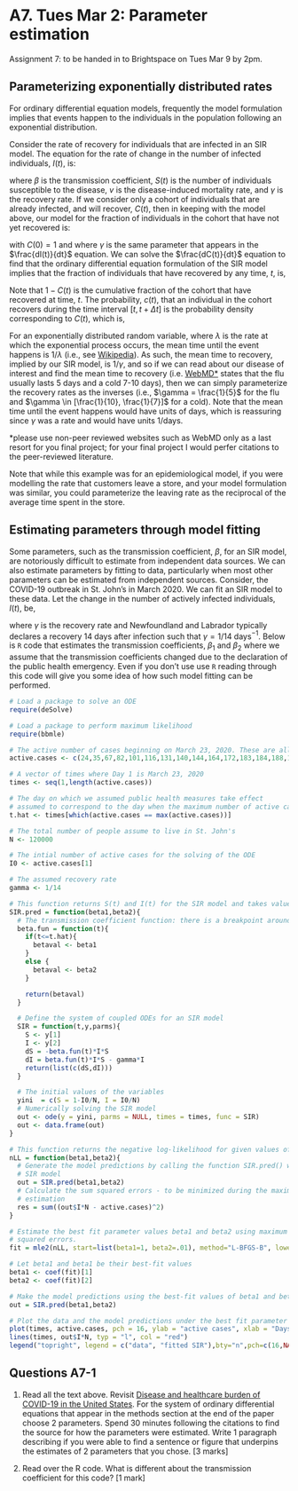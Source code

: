 # A7. Tues Mar 2: Parameter estimation

Assignment 7: to be handed in to Brightspace on Tues Mar 9 by 2pm.

## Parameterizing exponentially distributed rates

For ordinary differential equation models, frequently the model formulation implies that events happen to the individuals in the population following an exponential distribution.

Consider the rate of recovery for individuals that are infected in an SIR model. The equation for the rate of change in the number of infected individuals, $I(t)$, is:

\begin{equation}
\frac{dI(t)}{dt} = \beta S(t) I(t) - (v+\gamma)I(t) 
\end{equation}

where $\beta$ is the transmission coefficient, $S(t)$ is the number of individuals susceptible to the disease, $v$ is the disease-induced mortality rate, and $\gamma$ is the recovery rate. If we consider only a cohort of individuals that are already infected, and will recover, $C(t)$, then in keeping with the model above, our model for the fraction of individuals in the cohort that have not yet recovered is:

\begin{equation}
\frac{dC(t)}{dt} = - \gamma C(t), 
\end{equation}

with $C(0) = 1$ and where $\gamma$ is the same parameter that appears in the $\frac{dI(t)}{dt}$ equation. We can solve the $\frac{dC(t)}{dt}$ equation to find that the ordinary differential equation formulation of the SIR model implies that the fraction of individuals that have recovered by any time, $t$, is,

\begin{equation}
C(t) = \exp(-\gamma t). 
\end{equation}

Note that $1-C(t)$ is the cumulative fraction of the cohort that have recovered at time, $t$. The probability, $c(t)$, that an individual in the cohort recovers during the time interval $[t, t+ \Delta t]$ is the probability density corresponding to $C(t)$, which is,

\begin{equation}
c(t) = \gamma \exp(-\gamma t). 
\end{equation}

For an exponentially distributed random variable, where $\lambda$ is the rate at which the exponential process occurs, the mean time until the event happens is $1/ \lambda$ (i.e., see [Wikipedia](https://en.wikipedia.org/wiki/Exponential_distribution)). As such, the mean time to recovery, implied by our SIR model, is $1/ \gamma$, and so if we can read about our disease of interest and find the mean time to recovery (i.e. [WebMD*](https://www.webmd.com/cold-and-flu/stay-home-cold-flu) states that the flu usually lasts 5 days and a cold 7-10 days), then we can simply parameterize the recovery rates as the inverses (i.e., $\gamma = \frac{1}{5}$ for the flu and $\gamma \in [\frac{1}{10}, \frac{1}{7}]$ for a cold). Note that the mean time until the event happens would have units of days, which is reassuring since $\gamma$ was a rate and would have units 1/days. 

*please use non-peer reviewed websites such as WebMD only as a last resort for you final project; for your final project I would perfer citations to the peer-reviewed literature.

Note that while this example was for an epidemiological model, if you were modelling the rate that customers leave a store, and your model formulation was similar, you could parameterize the leaving rate as the reciprocal of the average time spent in the store.

## Estimating parameters through model fitting

Some parameters, such as the transmission coefficient, $\beta$, for an SIR model, are notoriously difficult to estimate from independent data sources. We can also estimate parameters by fitting to data, particularly when most other parameters can be estimated from independent sources. Consider, the COVID-19 outbreak in St. John's in March 2020. We can fit an SIR model to these data. Let the change in the number of actively infected individuals, $I(t)$, be,

\begin{eqnarray}
\frac{dS(t)}{dt} & = & - \beta S(t)I(t) \\
\frac{dI(t)}{dt} & = & \beta S(t)I(t) - \gamma I(t) \\
\end{eqnarray}

where $\gamma$ is the recovery rate and Newfoundland and Labrador typically declares a recovery 14 days after infection such that $\gamma = 1/14$ days$^{-1}$. Below is `R` code that estimates the transmission coefficients, $\beta_1$ and $\beta_2$ where we assume that the transmission coefficients changed due to the declaration of the public health emergency. Even if you don't use use `R` reading through this code will give you some idea of how such model fitting can be performed.

```r
# Load a package to solve an ODE
require(deSolve)

# Load a package to perform maximum likelihood
require(bbmle)

# The active number of cases beginning on March 23, 2020. These are all the cases around the time of the Caul's cluster
active.cases <- c(24,35,67,82,101,116,131,140,144,164,172,183,184,188,192,177,156,138,133,118,110,108,92, 85, 79, 77, 64, 62, 62, 59, 54, 48, 46, 46, 36, 34, 33, 30, 30, 26, 25, 24, 23, 15, 12, 13, 13, 13, 13, 13, 10, 10, 9, 9, 8, 8, 8, 7, 4, 4, 4, 3, 3, 3, 2, 2)

# A vector of times where Day 1 is March 23, 2020
times <- seq(1,length(active.cases))

# The day on which we assumed public health measures take effect
# assumed to correspond to the day when the maximum number of active cases occurred.
t.hat <- times[which(active.cases == max(active.cases))]

# The total number of people assume to live in St. John's
N <- 120000

# The intial number of active cases for the solving of the ODE
I0 <- active.cases[1]

# The assumed recovery rate
gamma <- 1/14

# This function returns S(t) and I(t) for the SIR model and takes values of the transmission coefficient before and after the assumed time of public health measures, t.hat. beta1 is the transmission coefficient prior to t.hat and beta2 is the transmission coefficient after t.hat
SIR.pred = function(beta1,beta2){
  # The transmission coefficient function: there is a breakpoint around t = t.hat.
  beta.fun = function(t){
    if(t<=t.hat){
      betaval <- beta1
    }
    else {
      betaval <- beta2
    }

    return(betaval)
  }

  # Define the system of coupled ODEs for an SIR model
  SIR = function(t,y,parms){
    S <- y[1]
    I <- y[2]
    dS = -beta.fun(t)*I*S
    dI = beta.fun(t)*I*S - gamma*I
    return(list(c(dS,dI)))
  }

  # The initial values of the variables
  yini  = c(S = 1-I0/N, I = I0/N)
  # Numerically solving the SIR model
  out <- ode(y = yini, parms = NULL, times = times, func = SIR)
  out <- data.frame(out)
}

# This function returns the negative log-likelihood for given values of beta1 and beta2, the transmission coefficients for t < t.hat and t >= t.hat. The negative log-likelihood is minimized to find the best fit parameter values for beta1 and beta2
nLL = function(beta1,beta2){
  # Generate the model predictions by calling the function SIR.pred() which numerically solves the
  # SIR model
  out = SIR.pred(beta1,beta2)
  # Calculate the sum squared errors - to be minimized during the maximum likelihood paramter
  # estimation
  res = sum((out$I*N - active.cases)^2)
}

# Estimate the best fit parameter values beta1 and beta2 using maximum likelihood to minimize the sum
# squared errors.
fit = mle2(nLL, start=list(beta1=1, beta2=.01), method="L-BFGS-B", lower=c(beta1=0, beta2 = 0))

# Let beta1 and beta1 be their best-fit values
beta1 <- coef(fit)[1]
beta2 <- coef(fit)[2]

# Make the model predictions using the best-fit values of beta1 and beta2
out = SIR.pred(beta1,beta2)

# Plot the data and the model predictions under the best fit parameter values
plot(times, active.cases, pch = 16, ylab = "active cases", xlab = "Days since March 23, 2020")
lines(times, out$I*N, typ = "l", col = "red")
legend("topright", legend = c("data", "fitted SIR"),bty="n",pch=c(16,NA),lty=c(NA,1),col = c("black","red"))
```

## Questions A7-1 {-}

1. Read all the text above. Revisit [Disease and healthcare burden of COVID-19 in the United States](https://www-nature-com.qe2a-proxy.mun.ca/articles/s41591-020-0952-y). For the system of ordinary differential equations that appear in the methods section at the end of the paper choose 2 parameters. Spend 30 minutes following the citations to find the source for how the parameters were estimated. Write 1 paragraph describing if you were able to find a sentence or figure that underpins the estimates of 2 parameters that you chose. [3 marks]

2. Read over the R code. What is different about the transmission coefficient for this code? [1 mark]
